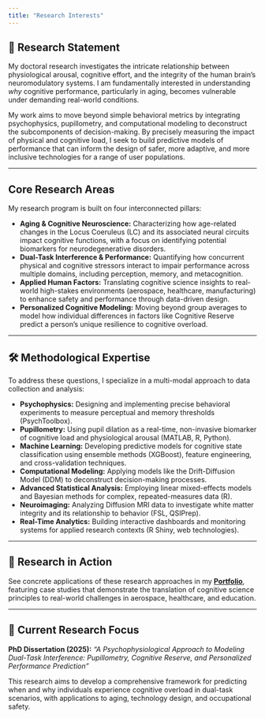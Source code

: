 ```yaml
---
title: "Research Interests"
---
```


## 🔬 Research Statement

My doctoral research investigates the intricate relationship between physiological arousal, cognitive effort, and the integrity of the human brain's neuromodulatory systems. I am fundamentally interested in understanding *why* cognitive performance, particularly in aging, becomes vulnerable under demanding real-world conditions.

My work aims to move beyond simple behavioral metrics by integrating psychophysics, pupillometry, and computational modeling to deconstruct the subcomponents of decision-making. By precisely measuring the impact of physical and cognitive load, I seek to build predictive models of performance that can inform the design of safer, more adaptive, and more inclusive technologies for a range of user populations.

---

##  Core Research Areas

My research program is built on four interconnected pillars:

* **Aging & Cognitive Neuroscience:** Characterizing how age-related changes in the Locus Coeruleus (LC) and its associated neural circuits impact cognitive functions, with a focus on identifying potential biomarkers for neurodegenerative disorders.
* **Dual-Task Interference & Performance:** Quantifying how concurrent physical and cognitive stressors interact to impair performance across multiple domains, including perception, memory, and metacognition.
* **Applied Human Factors:** Translating cognitive science insights to real-world high-stakes environments (aerospace, healthcare, manufacturing) to enhance safety and performance through data-driven design.
* **Personalized Cognitive Modeling:** Moving beyond group averages to model how individual differences in factors like Cognitive Reserve predict a person's unique resilience to cognitive overload.

---

## 🛠️ Methodological Expertise

To address these questions, I specialize in a multi-modal approach to data collection and analysis:

* **Psychophysics:** Designing and implementing precise behavioral experiments to measure perceptual and memory thresholds (PsychToolbox).
* **Pupillometry:** Using pupil dilation as a real-time, non-invasive biomarker of cognitive load and physiological arousal (MATLAB, R, Python).
* **Machine Learning:** Developing predictive models for cognitive state classification using ensemble methods (XGBoost), feature engineering, and cross-validation techniques.
* **Computational Modeling:** Applying models like the Drift-Diffusion Model (DDM) to deconstruct decision-making processes.
* **Advanced Statistical Analysis:** Employing linear mixed-effects models and Bayesian methods for complex, repeated-measures data (R).
* **Neuroimaging:** Analyzing Diffusion MRI data to investigate white matter integrity and its relationship to behavior (FSL, QSIPrep).
* **Real-Time Analytics:** Building interactive dashboards and monitoring systems for applied research contexts (R Shiny, web technologies).

---

## 🚀 Research in Action

See concrete applications of these research approaches in my [**Portfolio**](../portfolio/index.qmd), featuring case studies that demonstrate the translation of cognitive science principles to real-world challenges in aerospace, healthcare, and education.

---

## 🎯 Current Research Focus

**PhD Dissertation (2025):** *"A Psychophysiological Approach to Modeling Dual-Task Interference: Pupillometry, Cognitive Reserve, and Personalized Performance Prediction"*

This research aims to develop a comprehensive framework for predicting when and why individuals experience cognitive overload in dual-task scenarios, with applications to aging, technology design, and occupational safety.